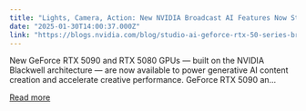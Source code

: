 ```yaml
---
title: "Lights, Camera, Action: New NVIDIA Broadcast AI Features Now Streaming With GeForce RTX 50 Series GPUs"
date: "2025-01-30T14:00:37.000Z"
link: "https://blogs.nvidia.com/blog/studio-ai-geforce-rtx-50-series-broadcast/"
---
```


New GeForce RTX 5090 and RTX 5080 GPUs — built on the NVIDIA Blackwell architecture — are now available to power generative AI content creation and accelerate creative performance. GeForce RTX 5090 an...

[Read more](https://blogs.nvidia.com/blog/studio-ai-geforce-rtx-50-series-broadcast/)

